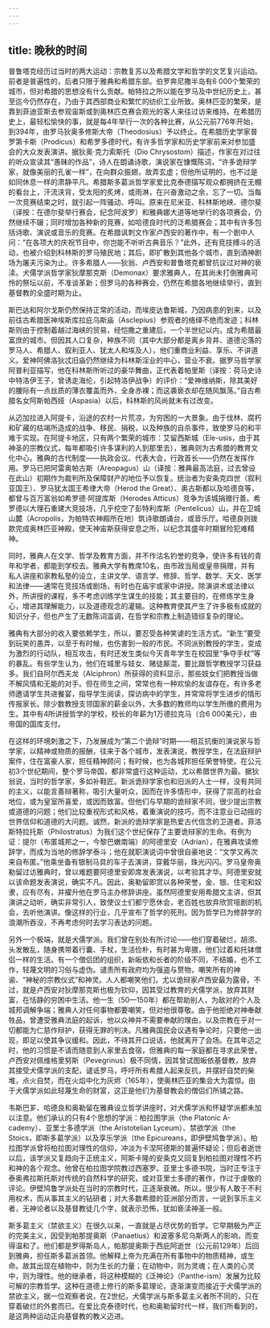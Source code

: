 ```yaml
---
---
---
```

title: 晚秋的时间
---




普鲁塔克经历过当时的两大运动：宗教复苏以及希腊文学和哲学的文艺复兴运动。前者是普遍性的，后者只限于雅典和希腊东部。伯罗奔尼撒半岛有6 000个繁荣的城市，但对希腊的思想没有什么贡献。帕特拉之所以能在罗马及中世纪历史上，甚至迄今仍然存在，乃由于其西部商业和繁忙的纺织工业所致。奥林匹亚的繁荣，是靠到菲迪亚斯去参观宙斯或到奥林匹克赛会观光的客人来往过访来维持。在希腊历史上，最轻松愉快的事，就是每4年举行一次的各种比赛，从公元前776年开始，到394年，由罗马狄奥多修斯大帝（Theodosius）予以终止。在希腊历史学家普罗第卡斯（Prodicus）和希罗多德时代，有许多哲学家和历史学家前来对参加盛会的大众发表演讲。据狄奥·克力索斯托（Dio Chrysostom）描述，作家在对过往的听众宣读其“愚昧的作品”，诗人在朗诵诗歌，演说家在慷慨陈词，“许多诡辩学家，就像美丽的孔雀一样”，在向群众振翅，故弄玄虚；但他所证明的，也不过是如同休息一样的肃静平凡。希腊斯多葛派哲学家爱比克泰德描写观众都拥挤在无棚的看台上，汗流浃背，受太阳的炙烤，或雨淋，在兴奋激动之余，忘了一切。当每一次竞赛结束之时，就引起一阵骚动、呼叫。原来在尼米亚、科林斯地峡、德尔斐（译按：在德尔斐举行赛会，纪念阿波罗）和雅典娜大道等地举行的各项赛会，仍然继续不辍；同时增加各种新的竞赛，如哈德良时代的泛希腊赛会；其中有许多包括诗歌、演说或音乐的竞赛。在希腊讽刺文作家卢西安的著作中，有一个剧中人问：“在各项大的庆祝节目中，你岂能不听听古典音乐？”此外，还有竞技搏斗的活动，也被介绍到科林斯的罗马殖民地；其后，即扩散到其他各个城市，直到酒神剧场为屠夫污染为止。许多希腊人——狄翁、卢西安和普鲁塔克都曾抗议过对神的亵渎。犬儒学派哲学家狄摩那克斯（Demonax）要求雅典人，在其尚未打倒雅典可怜的祭坛以前，不准谈革新；但罗马的各种赛会，仍然在希腊各地继续举行，直到基督教的全盛时期为止。

斯巴达和阿尔戈斯仍然保持正常的活动，而埃皮达鲁斯城，乃因病患的到来，以及前往古希腊医神埃斯库拉庇乌斯庙（Asclepius）参观者的络绎不绝而发迹；科林斯则由于控制着越过海峡的贸易，经恺撒之重建后，一个半世纪以内，成为希腊最富庶的城市。但因其人口复杂，种族不同（其中大部分都是离乡背井、道德沦落的罗马人、希腊人、叙利亚人、犹太人和埃及人），他们重商业利益、享乐、不讲道义。爱神阿佛洛狄忒旧庙仍然继续为科林斯淫业的中心，营业不衰。据罗马哲学家阿普利亚描写，他在科林斯所听过的豪华舞曲，正代表着帕里斯（译按：荷马史诗中特洛伊王子，曾诱走海伦，引起特洛伊战争）的评价：“爱神维纳斯，除其美好的腰际有一点丝质的薄衣覆盖而外，全身赤裸；而这袭亵衣却在随风飘荡。”自古希腊名女阿斯帕西娅（Aspasia）以后，科林斯的风尚就未有过改变。

从迈加拉进入阿提卡，沿途的农村一片荒凉，为穷困的一大景象。由于伐林、腐朽和矿藏的枯竭所造成的战争、移民、捐税，以及种族的自杀事件，致使罗马的和平难于实现。在阿提卡地区，只有两个繁荣的城市：艾留西斯城（Ele-usis，由于其神圣的宗教仪式，每年都吸引许多谋利的人到那里去），雅典则为古希腊的教育文化中心。雅典的古代制度——执政会议、代表大会，行政首长——仍然在发挥作用。罗马已把阿雷奥帕古斯（Areopagus）山（译按：雅典最高法庭，过去曾设在此山）初期作为裁判所及保障财产的地位予以恢复。统治者为安条克四世（叙利亚国王）、罗马犹太国王希律大帝（Herod the Great）、奥古斯都以及哈德良等，都曾与百万富翁如希罗德·阿提库斯（Herodes Atticus）竞争为该城捐赠行善。希罗德以大理石重建大竞技场，几乎挖空了彭特利库斯（Pentelicus）山，并在卫城山麓（Acropolis，为帕特农神殿所在地）筑诗歌朗诵台，或音乐厅。哈德良则拨款完成奥林匹亚神殿，使天神宙斯获得安息之所，以纪念其盛年时期冒险犯难精神。

同时，雅典人在文学、哲学及教育方面，并不作沽名钓誉的竞争，使许多有钱的青年和学者，都能到学校去。雅典大学有教席10名，由市政当局或皇帝捐赠，并有私人讲座和家教私塾的设立，主讲文学、语言学、修辞、哲学、数学、天文、医学和法律——通常在竞技场或剧场，有时也在庙宇或家中讲授。除演讲术或法律以外，所讲授的课程，多不考虑训练学生谋生的技能；其主要目的，在修练学生身心，增进其理解能力，以及道德观念的灌输。这种教育使其产生了许多极有成就的知识分子，但也产生了无数陈词滥调，在哲学和宗教上制造错综复杂的理论。

雅典有大部分的收入要依赖学生，所以，要忍受各种笑谑的生活方式。“新生”要受到玩笑的愚弄，以至于有时候，也伤害到一般的市民。不同派别教授的学生，变成为激烈的行动队，相互攻击，有时还发生类似今天青年学生在校园里“争夺手杖”等的暴乱。有些学生认为，他们在城里与妓女、赌徒厮混，要比跟哲学教授学习获益多。我们自阿尔西夫龙（Alciphron）所获得的资料显示，那些妓女们把教授当做不解风情和无能的对手。但在师生之间，常常也有一种欢愉的友谊存在。有许多老师邀请学生共进餐宴，指导学生阅读，探访病中的学生，并常常将学生进步的情形传报家长。除少数教授支领国家的薪金以外，大多数的教师均以学生所缴的费用为生。其中有4所讲授哲学的学校，校长的年薪为1万德拉克马（合6 000美元），由帝国的国库支付。

在这样的环境刺激之下，乃发展成为“第二个诡辩”时期——相互抗衡的演说家与哲学家，以精神或物质的报酬，往来于各个城市，发表演说，教授学生，在法庭辩护案件，住在富豪人家，担任精神顾问；有时候，也为各城邦担任荣誉特使。在公元初3个世纪期间，整个罗马帝国，都非常盛行这种运动，尤以希腊世界为最。据狄翁说，当时的哲学家，多如补鞋匠。新派诡辩学家也和旧派的人士一样，没有共同的主义，以能言善辩著称，吸引大量听众，因而在许多情形中，获得了崇高的社会地位，或为皇室所喜爱，或因而致富。但他们与早期的诡辩家不同，很少提出宗教或道德的问题；他们比较重视形式和风格，着重演说的技巧，而不注意业已动摇的世界信仰和道德的大问题。诚然，新派的诡辩学家是热爱古代信念的卫道者。菲洛斯特拉托斯（Philostratus）为我们这个世纪保存了主要诡辩家的生命。有例为证：提尔（布匿城邦之一，今黎巴嫩南端）的阿德里安（Adrian），在雅典攻读修辞学，而成为当地的修辞学泰斗；他在就职演说词中曾很自豪地说：“文学又再次来自布匿。”他乘坐备有银制马具的车子去演讲，穿戴华丽，珠光闪闪。罗马皇帝奥勒留过访雅典时，曾以难题要阿德里安即席发表演说，以考验其才华。阿德里安就以该命题发表演说，确实不凡。因此，奥勒留即赏以各种荣誉，金、银、住宅和奴隶，应有尽有，并擢升他在罗马主办修辞讲座。虽然阿德里安用希腊文主讲，但其演讲之动听，确实非常引人，致使议士们都宁愿休会，老百姓也放弃欣赏哑剧的机会，去听他演讲。像这样的行业，几乎宣布了哲学的死刑。因为哲学已为修辞学的浪潮所吞没，不再考虑何时去学习表达的问题。

另外一个极端，就是犬儒学派。我们曾在别处有所讨论——他们穿着破烂，胡须、头发散乱，随身携带着行囊、手杖，生活俭朴，有时甚为卑猥，他们过着和托钵僧侣一样的生活。有一个僧侣团的组织，新皈依和长者的阶级不同，不结婚，也不工作，轻蔑文明的习俗与虚伪。谴责所有政府均为强盗与赘物，嘲笑所有的神谕、“神秘的宗教仪式”和神灵。人人都嘲笑他们，尤以诡辩家卢西安最为露骨。不过，就是卢西安对狄摩那克斯也极为钦仰，因其受过教育的犬儒学派，放弃其财富，在恬静的穷困中生活。他一生（50—150年）都在帮助别人，为敌对的个人及城邦调解争端；雅典人对任何事物都要嘲笑，但对他很尊敬。由于他拒绝对神奉献牲品，曾遭受雅典法庭的起诉，他以众神并不需要奉献的理由，以及宗教在乎对一切都能为仁慈作辩护，获得无罪的判决。凡雅典国民会议遇有争论时，只要他一出现，即足以使其争议缓和。因此，不待其开口说话，他就离开了会场。在其年迈之时，他的习惯是不请而随意到人家里去食宿，但雅典的每一家庭都在寻求此荣誉。卢西安对佩维格里努斯（Pevegrinus）极不同情，因其曾试图皈依基督教，放弃其接受犬儒学派的支配，谴诋罗马，呼吁所有希腊人起来反抗，并摆好自焚的柴堆，点火自焚，而在火焰中化为灰烬（165年），使奥林匹亚的集会大为震惊。由于犬儒学派如此轻蔑生命的财富，这正是他们为基督教会的僧侣们所铺之路。

韦斯巴芗、哈德良和奥勒留在雅典设立哲学讲座时，对犬儒学派和怀疑学派都未加以注意。他们承认的只有4个思想的学派：柏拉图学派（the Platonic A-cademy）、亚里士多德学派（the Aristotelian Lyceum）、禁欲学派（the Stoics，即斯多葛学派）以及享乐学派（the Epicureans，即伊壁鸠鲁学派）。柏拉图学派曾将柏拉图对理性的信仰，冲淡为卡涅阿德斯的普遍怀疑论；但后者逝世以后，该学派又复趋向于正统主义，阿斯卡隆的安条克又回复到柏拉图对理性不朽和神的各个观念。他曾在柏拉图学院教过西塞罗。亚里士多德书院，当时正专注于泰奥弗拉斯托斯对传统的自然科学的研究，或对亚里士多德的著作，作过于虔敬的评论。伊壁鸠鲁学派处在当时的宗教时代，正逐渐衰微。所以，很少有人敢于不利用权术，而从事其主义的钻研者；对大多数希腊的亚洲部分而言，一说到享乐主义者，无神论者以及基督教徒几个字，就表示恐怖，犹如亵渎神圣一般。

斯多葛主义（禁欲主义）在很久以来，一直就是占尽优势的哲学。它早期极为严正的完美主义，因受到帕那提奥斯（Panaetius）和波塞多尼乌斯两人的影响，而变得温和了。他们都是罗得斯岛人，帕那提奥斯于西庇阿逝世（公元前129年）后回到雅典，担任斯多葛派首领。他解释上帝为充满在所有事物中的物质精神，或生命。故其出现在植物中，则为生长的力量；在动物中，则为灵魂；在人类的心灵中，则为理性。他的继承者，将这种模糊的《泛神论》（Panthe-ism）发展为比较可解的宗教哲学。这种在道德上修行的斯多葛理论，逐渐演变而接近于犬儒学派的禁欲主义。据一位观察者说，在2世纪，犬儒学派与斯多葛主义者所不同的，只在穿着破烂的外套而已。在爱比克泰德时代，也和奥勒留时代一样，我们所看到的，是这两种运动正向基督教的教义迈进。